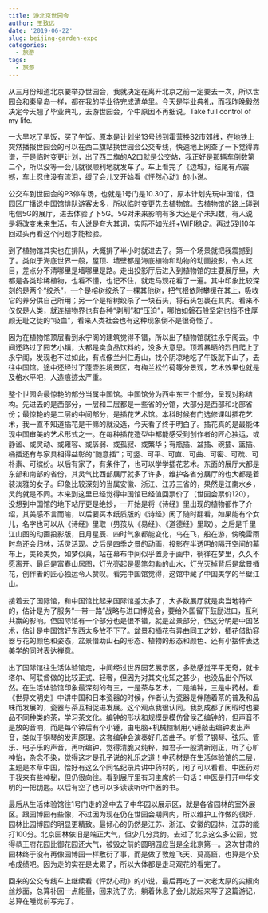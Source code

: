 ```yaml
---
title: 游北京世园会
author: 王致远
date: '2019-06-22'
slug: beijing-garden-expo
categories:
  - 旅游
tags:
  - 旅游
---
```


从三月份知道北京要举办世园会，我就决定在离开北京之前一定要去一次，所以世园会和秦皇岛一样，都在我的毕业待完成清单里。今天是毕业典礼，而我昨晚毅然决定今天翘了毕业典礼，去游世园会，个中原因不再细说。Take full control of my life.

一大早吃了早饭，买了午饭。原本是计划坐13号线到霍营换S2市郊线，在地铁上突然播报世园会的可以在西二旗站换世园会公交专线，快速地上网查了一下觉得靠谱，于是临时变更计划，出了西二旗的A2口就是公交站，我正好是那辆车倒数第二个，所以没等一会儿就很顺利地就发车了。车上看完了《边城》，结尾有点震撼，车上忍住没有流泪，缓了会儿又开始看《怦然心动》的小说。

公交车到世园会的P3停车场，也就是1号门是10.30了，原本计划先玩中国馆，但园区广播说中国馆排队游客太多，所以临时变更先去植物馆。去植物馆的路上碰到电信5G的展厅，进去体验了下5G。5G对未来影响有多大还是个未知数，有人说是将改变未来生活，有人说是夸大其词，实际不如光纤+WIFI稳定。再过5到10年回过头再看这个问题才能检验。

到了植物馆其实也在排队，大概排了半小时就进去了。第一个场景就把我震撼到了。类似于海底世界一般，屋顶、墙壁都是海底植物和动物的动画投影，令人炫目，差点分不清哪里是墙哪里是路。走出投影厅后进入到植物馆的主要展厅里，大都是各类珍稀植物，也看不懂，也记不住，就走马观花看了一遍。其中印象比较深刻的是两个“绞杀”，一个是榕树绞杀了一棵其他树，把气根依附攀援在其上，吸收它的养分供自己所用；另一个是榕树绞杀了一块石头，将石头包裹在其内。看来不仅仅是人类，就连植物界也有各种“剥削”和“压迫”，哪怕如磐石般坚定也挡不住厚颜无耻之徒的“吸血”，看来人类社会也有这种现象倒不是很奇怪了。

因为在植物馆顶层看到永宁阁的建筑觉得不错，所以出了植物馆就往永宁阁去。中间还路过了园艺小镇，大都是卖食品饮料的，没多大意思。顶着暴晒的烈日爬上了永宁阁，发现也不过如此，有点像兰州仁寿山，找个阴凉地吃了午饭就下山了，去往中国馆。途中还经过了蓬壶胜境景区，有梅兰松竹荷等分景观，艺术效果也就是及格水平吧，人造痕迹太严重。

整个世园会最惊艳的部分当属中国馆。中国馆分为西中东三个部分，呈现对称结构。先进去的是西部分，一层和二层都是一些省的分馆，大部分是西部和北部省份；最惊艳的是二层的中间部分，是插花艺术馆。本科时候有门选修课叫插花艺术，我一直不知道插花是干嘛的就没选，今天看了终于明白了。插花真的是最能体现中国审美的艺术形式之一。在每种插花造型中都能感受到创作者的匠心独运，或静谧、或灵动、或雍容、或孱弱、或孤寂、或繁华；有瓶插、盆插、碗插、篮插、桶插还有与家具相得益彰的“随意插”；可竖、可平、可直、可曲、可密、可疏、可朴素、可缤纷。以后有家了，有条件了，也可以学学插花艺术。东面的展厅大都是东部和南部的省份，其灵气比西部展厅就多了许多，维护各省分展厅的也大都是着装淡雅的女子。印象比较深刻的当属安徽、浙江、江苏三省的，果然是江南水乡，灵韵就是不同。本来到这里已经觉得中国馆已经值回票价了（世园会票价120），没想到中国馆的地下站厅更是绝妙，一开始是将《诗经》里出现的植物都作了介绍，其美感不言而喻，以后要买本纸质版的《诗经》闲了随时翻看，如果能有个女儿，名字也可以从《诗经》里取（男孩从《易经》、《道德经》里取）。之后是千里江山图的动画投影版，日月星辰、四时气象都能变化，鸟在飞，船在游，傍晚雷雨时鸟还会归林，活灵活现。之后是四季之景的动画，投影在半透明的隔开空间的幕布上，美轮美奂，如梦似真，站在幕布中间似乎置身于画中，徜徉在梦里，久久不愿离开。最后是富春山居图，灯光亮起是墨笔勾勒的山水，灯光灭掉背后是盆景插花，创作者的匠心独运令人赞叹。看完中国馆觉得，这馆中藏了中国美学的半壁江山。

接着去了国际馆，和中国馆比起来国际馆差太多了，大多数展厅就是卖当地特产的，估计是为了服务“一带一路”战略与进口博览会，要给外国留下鼓励进口，互利共赢的影响。但国际馆有一个部分也是很不错，就是盆景部分，但这分明是中国艺术，估计是中国馆好东西太多放不下了。盆景和插花有异曲同工之妙，插花借助容器与花的颜色和姿态，盆景借助山石的形态、植物的形态和颜色、还有小摆件表达美学的同时表达禅意。

出了国际馆往生活体验馆走，中间经过世界园艺展示区，多数感觉平平无奇，就卡塔尔、阿联酋做的比较正式、轻奢，但因为对其文化知之甚少，也没品出个所以然。在生活体验馆印象最深刻的有三，一是茶与艺术，二是编钟，三是中药材。看《世界文明史》中讲中国和日本瓷器的时候，作者认为瓷器是伴随着茶的普及和品味而发展的，瓷器与茶互相促进发展。这个观点我很认同。我到成都了闲暇时也要品不同种类的茶，学习茶文化。编钟的形状和规模是模仿曾侯乙编钟的，但声音不是放的音响，而是每个钟后有个小锤，由电脑+机械控制用小锤敲击编钟发出声音，类似于钢琴的发声原理。这套编钟会演奏好几首曲子。听惯了钢琴、弦乐、管乐、电子乐的声音，再听编钟，觉得清脆又纯粹，如君子一般清新刚正，听了心旷神怡，杂念不染，觉得这才是孔子说的礼乐之道！中药材是在生活体验馆的二层，主题是本草中国，恰好有这么个同名纪录片讲中药材的，闲了可以看看。中医药对于我来有些神秘，但仍很向往。看到展厅里有习主席的一句话：中医是打开中华文明的一把钥匙。以后有空了也可以多读读听听中医的书。

最后从生活体验馆往1号门走的途中去了中华园以展示区，就是各省园林的室外展区。跟园博园有些像，不过因为现在仍在世园会期间内，所以维护工作做的很好，园林比园博园的明显更精致。最倾心的仍然是江苏、浙江、安徽的园林，江苏的能打100分。北京园林依旧是端正大气，但少几分灵韵。去过了北京这么多公园，觉得恭王府花园比御花园还大气，被毁之前的圆明园应当是全北京第一。这次甘肃的园林终于没有再像园博园一样敷衍了事，而是做了敦煌飞天、莫高窟，也算是个及格成绩吧。因为走的实在是太累了，所以大体都是走马观花的看完了。

回来的公交专线车上继续看《怦然心动》的小说，最后再吃了一次老太原的尖椒肉丝炒面，总算补回一点能量，回来洗了洗，躺着休息了会儿就起来写了这篇游记，总算在睡觉前写完了。